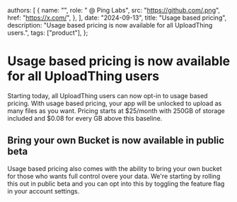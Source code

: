 
  authors: [
    {
      name: "",
      role: " @ Ping Labs",
      src: "https://github.com/.png",
      href: "https://x.com/",
    },
  ],
  date: "2024-09-13",
  title: "Usage based pricing",
  description:
    "Usage based pricing is now available for all UploadThing users.",
  tags: ["product"],
};



# Usage based pricing is now available for all UploadThing users

Starting today, all UploadThing users can now opt-in to usage based pricing.
With usage based pricing, your app will be unlocked to upload as many files as
you want. Pricing starts at $25/month with 250GB of storage included and $0.08
for every GB above this baseline.

## Bring your own Bucket is now available in public beta

Usage based pricing also comes with the ability to bring your own bucket for
those who wants full control overe your data. We're starting by rolling this out
in public beta and you can opt into this by toggling the feature flag in your
account settings.
